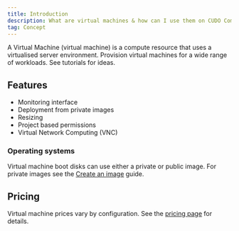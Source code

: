 ```yaml
---
title: Introduction
description: What are virtual machines & how can I use them on CUDO Compute?
tag: Concept
---
```


A Virtual Machine (virtual machine) is a compute resource that uses a virtualised server environment. Provision virtual machines for a wide range of workloads. See tutorials for ideas.

## Features

- Monitoring interface
- Deployment from private images
- Resizing
- Project based permissions
- Virtual Network Computing (VNC)

### Operating systems

Virtual machine boot disks can use either a private or public image. For private images see the [Create an image](/mdocs/guides/images/create-an-image) guide.


<PublicImagesGrid />


## Pricing

Virtual machine prices vary by configuration. See the [pricing page](https://www.cudocompute.com/pricing) for details.
